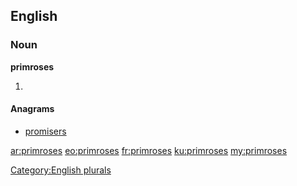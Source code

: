 ==English==

===Noun===
'''primroses'''

# {{plural of|[[primrose]]}}

====Anagrams====
* [[promisers]]

[[Category:English plurals]]

[[ar:primroses]]
[[eo:primroses]]
[[fr:primroses]]
[[ku:primroses]]
[[my:primroses]]